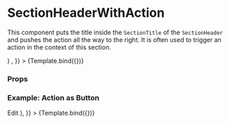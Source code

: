 
<Meta
  title="Components/Section/SectionHeaderWithAction"
  component={SectionHeader}
/>

# SectionHeaderWithAction

This component puts the title inside the `SectionTitle` of the `SectionHeader` and pushes the action all the way to the right.
It is often used to trigger an action in the context of this section.

  <SectionHeaderWithAction title={title} action={action} />
)

<Canvas>
  <Story
    name="Default"
    args={{
      title: 'Profile information',
      action: <IconEdit width="24" height="24" />,
    }}
  >
    {Template.bind({})}
  </Story>
</Canvas>

### Props

<ArgsTable story="Default" />

### Example: Action as Button

<Canvas>
  <Story
    name="Action as Button"
    args={{
      title: 'Profile information',
      action: (
        <ButtonWithIcon
          size={Size.sm}
          variant={Variant.transparent}
          tone={Tone.secondary}
          Icon={IconEdit}
        >
          Edit
        </ButtonWithIcon>
      ),
    }}
  >
    {Template.bind({})}
  </Story>
</Canvas>
